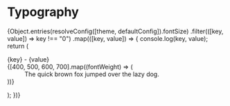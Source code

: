
<Meta title="Framework/Typography" />

# Typography

<style>
  {`    
.size {
  display: block;
  font-style: normal !important;
  font-weight: normal !important;
  color: #333;
  margin-bottom: 6px !important;
}

.text-preview {
  padding: 0 !important;
  overflow: hidden;
  text-overflow: ellipsis;
  width: 100%;
  white-space: nowrap;
  font-family: Circular, Georgia;
}
`}
</style>

<div style={{ marginBottom: 100 }}>
  {Object.entries(resolveConfig([theme, defaultConfig]).fontSize)
    .filter(([key, value]) => key !== "0")
    .map(([key, value]) => {
      console.log(key, value);
      return (
        <dl key={key} style={{ marginBottom: 40 }}>
          <dt className="size">
            {key} - {value}
          </dt>
          {[400, 500, 600, 700].map((fontWeight) => (
            <dd
              key={fontWeight}
              className="text-preview"
              style={{
                fontSize: Array.isArray(value) ? value[0] : value,
                lineHeight: Array.isArray(value) ? value[1] : 1,
                fontWeight,
              }}
            >
              The quick brown fox jumped over the lazy dog.
            </dd>
          ))}
        </dl>
      );
    })}
</div>
